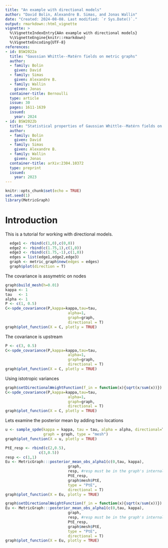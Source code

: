 ```yaml
---
title: "An example with directional models"
author: "David Bolin, Alexandre B. Simas, and Jonas Wallin"
date: "Created: 2024-08-08. Last modified: `r Sys.Date()`."
output: rmarkdown::html_vignette
vignette: >
  %\VignetteIndexEntry{AAn example with directional models}
  %\VignetteEngine{knitr::rmarkdown}
  %\VignetteEncoding{UTF-8}
references:
- id: BSW2022a
  title: "Gaussian Whittle--Matérn fields on metric graphs"
  author:
  - family: Bolin
    given: David
  - family: Simas
    given: Alexandre B.
  - family: Wallin
    given: Jonas
  container-title: Bernoulli
  type: article
  issue: 30
  pages: 1611-1639
  issued:
    year: 2024
- id: BSW2022b
  title: "Statistical properties of Gaussian Whittle--Matérn fields on metric graphs"
  author:
  - family: Bolin
    given: David
  - family: Simas
    given: Alexandre B.
  - family: Wallin
    given: Jonas
  container-title: arXiv:2304.10372
  type: preprint
  issued:
    year: 2023
---
```


```r
knitr::opts_chunk$set(echo = TRUE)
set.seed(1)
library(MetricGraph)
```

# Introduction

This is a tutorial for working with directional models.


```r
  edge1 <- rbind(c(1,0),c(0,0))
  edge2 <- rbind(c(1.75,1),c(1,0))
  edge3 <- rbind(c(1.75,-1),c(1,0))
  edges = list(edge1,edge2,edge3)
  graph <- metric_graph$new(edges = edges)
  graph$plot(direction = T)

```

The covariance is assymetric on nodes
```r

graph$build_mesh(h=0.01)
kappa <- 1 
tau   <- 1
alpha <- 1
P <- c(1, 0.5)
C<-spde_covariance(P,kappa=kappa,tau=tau,
                            alpha=1,
                            graph=graph,
                            directional = T)
graph$plot_function(X = C, plotly = TRUE)
```

The covariance is upstream
```r
P <- c(3, 0.5)
C<-spde_covariance(P,kappa=kappa,tau=tau,
                            alpha=1,
                            graph=graph,
                            directional = T)
graph$plot_function(X = C, plotly = TRUE)
```


Using istotropic variances
```r

graph$setDirectionalWeightFunction(f_in = function(x){sqrt(x/sum(x))})
C<-spde_covariance(P,kappa=kappa,tau=tau,
                            alpha=1,
                            graph=graph,
                            directional = T)
graph$plot_function(X = C, plotly = TRUE)
```

Lets examine the posterior mean by adding two locations
```r

u <- sample_spde(kappa = kappa, tau = tau, alpha = alpha, directional=T,
                 graph = graph, type = "mesh")
graph$plot_function(X = u, plotly = TRUE)
```

```r
PtE_resp <- rbind(c(2,0.5),
               c(3,0.5))
resp <- c(1,1)
Eu <- MetricGraph:::posterior_mean_obs_alpha1(c(0,tau, kappa),
                            graph,
                            resp, #resp must be in the graph's internal order
                            PtE_resp,
                            graph$mesh$PtE,
                            type = "PtE",
                            directional = T)
graph$plot_function(X = Eu, plotly = TRUE)
```

```r
graph$setDirectionalWeightFunction(f_in = function(x){sqrt(x/sum(x))})
Eu <- MetricGraph:::posterior_mean_obs_alpha1(c(0,tau, kappa),
                            graph,
                            resp, #resp must be in the graph's internal order
                            PtE_resp,
                            graph$mesh$PtE,
                            type = "PtE",
                            directional = T)
graph$plot_function(X = Eu, plotly = TRUE)
```
